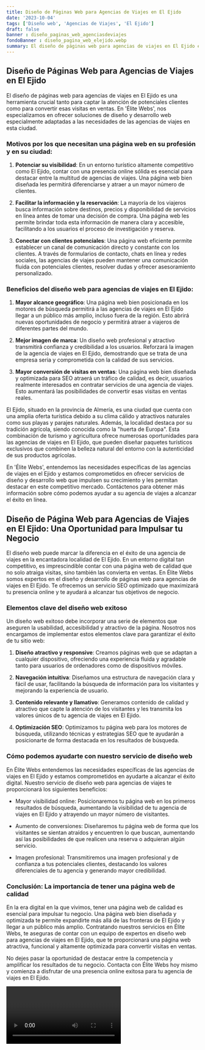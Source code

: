 ```yaml
---
title: Diseño de Páginas Web para Agencias de Viajes en El Ejido
date: '2023-10-04'
tags: ['Diseño web', 'Agencias de Viajes', 'El Ejido']
draft: false
banner : diseño_paginas_web_agenciasdeviajes
fondoBanner : diseño_pagina_web_elejido.webp
summary: El diseño de páginas web para agencias de viajes en El Ejido es una herramienta crucial tanto para captar la atención de potenciales clientes como para convertir esas visitas en ventas. En 'Élite Webs', nos especializamos en ofrecer soluciones de diseño y desarrollo web especialmente adaptadas a las necesidades de las agencias de viajes en esta ciudad.
---
```


## Diseño de Páginas Web para Agencias de Viajes en El Ejido

El diseño de páginas web para agencias de viajes en El Ejido es una herramienta crucial tanto para captar la atención de potenciales clientes como para convertir esas visitas en ventas. En 'Élite Webs', nos especializamos en ofrecer soluciones de diseño y desarrollo web especialmente adaptadas a las necesidades de las agencias de viajes en esta ciudad.

### Motivos por los que necesitan una página web en su profesión y en su ciudad:

1. **Potenciar su visibilidad**: En un entorno turístico altamente competitivo como El Ejido, contar con una presencia online sólida es esencial para destacar entre la multitud de agencias de viajes. Una página web bien diseñada les permitirá diferenciarse y atraer a un mayor número de clientes.

2. **Facilitar la información y la reservación**: La mayoría de los viajeros busca información sobre destinos, precios y disponibilidad de servicios en línea antes de tomar una decisión de compra. Una página web les permite brindar toda esta información de manera clara y accesible, facilitando a los usuarios el proceso de investigación y reserva.

3. **Conectar con clientes potenciales**: Una página web eficiente permite establecer un canal de comunicación directo y constante con los clientes. A través de formularios de contacto, chats en línea y redes sociales, las agencias de viajes pueden mantener una comunicación fluida con potenciales clientes, resolver dudas y ofrecer asesoramiento personalizado.

### Beneficios del diseño web para agencias de viajes en El Ejido:

1. **Mayor alcance geográfico**: Una página web bien posicionada en los motores de búsqueda permitirá a las agencias de viajes en El Ejido llegar a un público más amplio, incluso fuera de la región. Esto abrirá nuevas oportunidades de negocio y permitirá atraer a viajeros de diferentes partes del mundo.

2. **Mejor imagen de marca**: Un diseño web profesional y atractivo transmitirá confianza y credibilidad a los usuarios. Reforzará la imagen de la agencia de viajes en El Ejido, demostrando que se trata de una empresa seria y comprometida con la calidad de sus servicios.

3. **Mayor conversión de visitas en ventas**: Una página web bien diseñada y optimizada para SEO atraerá un tráfico de calidad, es decir, usuarios realmente interesados en contratar servicios de una agencia de viajes. Esto aumentará las posibilidades de convertir esas visitas en ventas reales.

El Ejido, situado en la provincia de Almería, es una ciudad que cuenta con una amplia oferta turística debido a su clima cálido y atractivos naturales como sus playas y parajes naturales. Además, la localidad destaca por su tradición agrícola, siendo conocida como la "huerta de Europa". Esta combinación de turismo y agricultura ofrece numerosas oportunidades para las agencias de viajes en El Ejido, que pueden diseñar paquetes turísticos exclusivos que combinen la belleza natural del entorno con la autenticidad de sus productos agrícolas.

En 'Élite Webs', entendemos las necesidades específicas de las agencias de viajes en el Ejido y estamos comprometidos en ofrecer servicios de diseño y desarrollo web que impulsen su crecimiento y les permitan destacar en este competitivo mercado. Contáctenos para obtener más información sobre cómo podemos ayudar a su agencia de viajes a alcanzar el éxito en línea.

<GifSeo />

<Cta />

## Diseño de Página Web para Agencias de Viajes en El Ejido: Una Oportunidad para Impulsar tu Negocio

El diseño web puede marcar la diferencia en el éxito de una agencia de viajes en la encantadora localidad de El Ejido. En un entorno digital tan competitivo, es imprescindible contar con una página web de calidad que no solo atraiga visitas, sino también las convierta en ventas. En Élite Webs somos expertos en el diseño y desarrollo de páginas web para agencias de viajes en El Ejido. Te ofrecemos un servicio SEO optimizado que maximizará tu presencia online y te ayudará a alcanzar tus objetivos de negocio.

### Elementos clave del diseño web exitoso

Un diseño web exitoso debe incorporar una serie de elementos que aseguren la usabilidad, accesibilidad y atractivo de la página. Nosotros nos encargamos de implementar estos elementos clave para garantizar el éxito de tu sitio web:

1. **Diseño atractivo y responsive**: Creamos páginas web que se adaptan a cualquier dispositivo, ofreciendo una experiencia fluida y agradable tanto para usuarios de ordenadores como de dispositivos móviles.

2. **Navegación intuitiva**: Diseñamos una estructura de navegación clara y fácil de usar, facilitando la búsqueda de información para los visitantes y mejorando la experiencia de usuario.

3. **Contenido relevante y llamativo**: Generamos contenido de calidad y atractivo que capte la atención de los visitantes y les transmita los valores únicos de tu agencia de viajes en El Ejido.

4. **Optimización SEO**: Optimizamos tu página web para los motores de búsqueda, utilizando técnicas y estrategias SEO que te ayudarán a posicionarte de forma destacada en los resultados de búsqueda.

### Cómo podemos ayudarte con nuestro servicio de diseño web

En Élite Webs entendemos las necesidades específicas de las agencias de viajes en El Ejido y estamos comprometidos en ayudarte a alcanzar el éxito digital. Nuestro servicio de diseño web para agencias de viajes te proporcionará los siguientes beneficios:

- Mayor visibilidad online: Posicionaremos tu página web en los primeros resultados de búsqueda, aumentando la visibilidad de tu agencia de viajes en El Ejido y atrayendo un mayor número de visitantes.

- Aumento de conversiones: Diseñaremos tu página web de forma que los visitantes se sientan atraídos y encuentren lo que buscan, aumentando así las posibilidades de que realicen una reserva o adquieran algún servicio.

- Imagen profesional: Transmitiremos una imagen profesional y de confianza a tus potenciales clientes, destacando los valores diferenciales de tu agencia y generando mayor credibilidad.

### Conclusión: La importancia de tener una página web de calidad

En la era digital en la que vivimos, tener una página web de calidad es esencial para impulsar tu negocio. Una página web bien diseñada y optimizada te permite expandirte más allá de las fronteras de El Ejido y llegar a un público más amplio. Contratando nuestros servicios en Élite Webs, te aseguras de contar con un equipo de expertos en diseño web para agencias de viajes en El Ejido, que te proporcionará una página web atractiva, funcional y altamente optimizada para convertir visitas en ventas.

No dejes pasar la oportunidad de destacar entre la competencia y amplificar los resultados de tu negocio. Contacta con Élite Webs hoy mismo y comienza a disfrutar de una presencia online exitosa para tu agencia de viajes en El Ejido.

<Video />

<CtaBot job='Agencias de Viajes' city='El Ejido'/>

<Gmaps query='El Ejido+españa+maps' />
